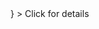 <CardGroup cols={4}>
  <Card
    title="Atlan"
    href="/cloud/integrations/governance/atlan"
    icon={
        <svg
            xmlns="http://www.w3.org/2000/svg"
            width={32}
            height={29}
            viewBox="0 0 31 29"
        >
            <path
            d="M0 0h31v29H0V0Zm0 0"
            style={{
                stroke: "none",
                fillRule: "nonzero",
                fill: "#fefefe",
                fillOpacity: 1,
            }}
            />
            <path
            d="M18.473 6.656c.3.254.562.512.836.797.043-.492.086-.984.132-1.492h4.727v16.941h-4.727V21.41l-.238.215c-1.863 1.617-3.574 1.844-5.937 1.684-1.196-.164-2.192-.766-3.153-1.493a7.372 7.372 0 0 0-.258-.187c-1.476-1.192-2.488-3.238-2.843-5.117-.282-2.867-.074-5.723 1.75-8.04 2.394-2.85 6.527-4.179 9.71-1.816Zm0 0"
            style={{
                stroke: "none",
                fillRule: "nonzero",
                fill: "#1f25d1",
                fillOpacity: 1,
            }}
            />
            <path
            d="M17.438 10.652c.972.621 1.683 1.532 1.945 2.688.23 1.433-.028 2.77-.852 3.969-.71.808-1.617 1.199-2.664 1.296-1.234.051-2.105-.128-3.031-1-.89-.976-1.223-1.824-1.211-3.148 0-.113 0-.227.004-.344.031-1.21.36-2.008 1.21-2.847 1.348-1.094 3-1.383 4.598-.614Zm0 0"
            style={{
                stroke: "none",
                fillRule: "nonzero",
                fill: "#fbfcfe",
                fillOpacity: 1,
            }}
            />
            <path
            d="M16.156 12.332c.653.348 1.117.809 1.446 1.492.074.63.058 1.094-.223 1.668-.5.602-.832.918-1.61 1.031-.593.04-.957-.03-1.453-.398-.586-.55-.78-1.004-.82-1.824.066-.692.399-1.168.902-1.614.598-.406 1.07-.445 1.758-.355Zm0 0"
            style={{
                stroke: "none",
                fillRule: "nonzero",
                fill: "#63e1fc",
                fillOpacity: 1,
            }}
            />
        </svg>
    }
  >
    Click for details
  </Card>
  <Card
    title="Ask us"
    href="https://form.typeform.com/to/mdJoO9lA"
    icon="plus"
    iconType="solid"
    color="#F2386C"
  ></Card>
</CardGroup>